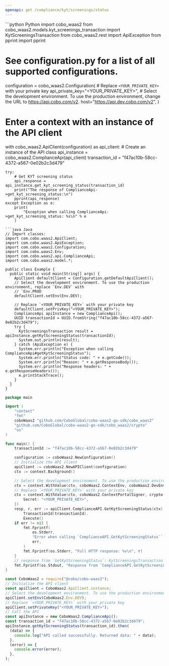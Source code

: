 ```yaml
---
openapi: get /compliance/kyt/screenings/status
---
```


<RequestExample>
```python Python
import cobo_waas2
from cobo_waas2.models.kyt_screenings_transaction import KytScreeningsTransaction
from cobo_waas2.rest import ApiException
from pprint import pprint

# See configuration.py for a list of all supported configurations.
configuration = cobo_waas2.Configuration(
    # Replace `<YOUR_PRIVATE_KEY>` with your private key
    api_private_key="<YOUR_PRIVATE_KEY>",
    # Select the development environment. To use the production environment, change the URL to https://api.cobo.com/v2.
    host="https://api.dev.cobo.com/v2",
)
# Enter a context with an instance of the API client
with cobo_waas2.ApiClient(configuration) as api_client:
    # Create an instance of the API class
    api_instance = cobo_waas2.ComplianceApi(api_client)
    transaction_id = "f47ac10b-58cc-4372-a567-0e02b2c3d479"

    try:
        # Get KYT screening status
        api_response = api_instance.get_kyt_screening_status(transaction_id)
        print("The response of ComplianceApi->get_kyt_screening_status:\n")
        pprint(api_response)
    except Exception as e:
        print(
            "Exception when calling ComplianceApi->get_kyt_screening_status: %s\n" % e
        )

```
```java Java
// Import classes:
import com.cobo.waas2.ApiClient;
import com.cobo.waas2.ApiException;
import com.cobo.waas2.Configuration;
import com.cobo.waas2.Env;
import com.cobo.waas2.api.ComplianceApi;
import com.cobo.waas2.model.*;

public class Example {
  public static void main(String[] args) {
    ApiClient defaultClient = Configuration.getDefaultApiClient();
    // Select the development environment. To use the production environment, replace `Env.DEV` with
    // `Env.PROD
    defaultClient.setEnv(Env.DEV);

    // Replace `<YOUR_PRIVATE_KEY>` with your private key
    defaultClient.setPrivKey("<YOUR_PRIVATE_KEY>");
    ComplianceApi apiInstance = new ComplianceApi();
    UUID transactionId = UUID.fromString("f47ac10b-58cc-4372-a567-0e02b2c3d479");
    try {
      KytScreeningsTransaction result = apiInstance.getKytScreeningStatus(transactionId);
      System.out.println(result);
    } catch (ApiException e) {
      System.err.println("Exception when calling ComplianceApi#getKytScreeningStatus");
      System.err.println("Status code: " + e.getCode());
      System.err.println("Reason: " + e.getResponseBody());
      System.err.println("Response headers: " + e.getResponseHeaders());
      e.printStackTrace();
    }
  }
}

```
```go Go
package main

import (
	"context"
	"fmt"
	coboWaas2 "github.com/CoboGlobal/cobo-waas2-go-sdk/cobo_waas2"
	"github.com/CoboGlobal/cobo-waas2-go-sdk/cobo_waas2/crypto"
	"os"
)

func main() {
	transactionId := "f47ac10b-58cc-4372-a567-0e02b2c3d479"

	configuration := coboWaas2.NewConfiguration()
	// Initialize the API client
	apiClient := coboWaas2.NewAPIClient(configuration)
	ctx := context.Background()

	// Select the development environment. To use the production environment, replace coboWaas2.DevEnv with coboWaas2.ProdEnv
	ctx = context.WithValue(ctx, coboWaas2.ContextEnv, coboWaas2.DevEnv)
	// Replace `<YOUR_PRIVATE_KEY>` with your private key
	ctx = context.WithValue(ctx, coboWaas2.ContextPortalSigner, crypto.Ed25519Signer{
		Secret: "<YOUR_PRIVATE_KEY>",
	})
	resp, r, err := apiClient.ComplianceAPI.GetKytScreeningStatus(ctx).
		TransactionId(transactionId).
		Execute()
	if err != nil {
		fmt.Fprintf(
			os.Stderr,
			"Error when calling `ComplianceAPI.GetKytScreeningStatus``: %v\n",
			err,
		)
		fmt.Fprintf(os.Stderr, "Full HTTP response: %v\n", r)
	}
	// response from `GetKytScreeningStatus`: KytScreeningsTransaction
	fmt.Fprintf(os.Stdout, "Response from `ComplianceAPI.GetKytScreeningStatus`: %v\n", resp)
}

```
```javascript JavaScript
const CoboWaas2 = require("@cobo/cobo-waas2");
// Initialize the API client
const apiClient = CoboWaas2.ApiClient.instance;
// Select the development environment. To use the production environment, replace `Env.DEV` with `Env.PROD`
apiClient.setEnv(CoboWaas2.Env.DEV);
// Replace `<YOUR_PRIVATE_KEY>` with your private key
apiClient.setPrivateKey("<YOUR_PRIVATE_KEY>");
// Call the API
const apiInstance = new CoboWaas2.ComplianceApi();
const transaction_id = "f47ac10b-58cc-4372-a567-0e02b2c3d479";
apiInstance.getKytScreeningStatus(transaction_id).then(
  (data) => {
    console.log("API called successfully. Returned data: " + data);
  },
  (error) => {
    console.error(error);
  },
);

```
</RequestExample>
